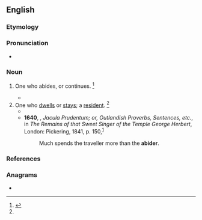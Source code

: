 ==English==

===Etymology===
{{suffix|en|abide|er|id2=agent noun}}

===Pronunciation===
* {{a|US}} {{IPA|/əˈbɑɪ.dɚ/|lang=en}}

===Noun===
{{en-noun}}

# {{lb|en|obsolete}} One who abides, or continues. {{defdate|First attested around 1350 to 1470.}}<ref name=SOED>{{R:SOED5|page=4}}</ref>
#* {{quote-book|lang=en|year=''c.'' 1583|title=An Apologie for Poetrie|page=1|author={{w|Philip Sidney}}|coauthors=Evelyn Shirley Shuckburgh|year_published=1891|passage=Hee sayde, they were the Maisters of warre, and ornaments of peace : speedy goers, and strong '''abiders''' : triumphers both in Camps and Courts.}}
# One who [[dwell]]s or [[stay]]s; a [[resident]]. {{defdate|First attested around 1350 to 1470.}}<ref name=SOED/>
#* {{quote-book|lang=en|year=''c.'' 1610|title=An atlas of Tudor England and Wales: 40 plates from John Speed's pocket atlas|page=27|author={{w|John Speed}}|coauthors=Eva Germaine Rimington Taylor|year_published=1951|passage=But although it had everything 'to content the purse, the heart, the eye', there was a local proverb saying: 'What is best for the '''Abider''' is worst for the [Traveler]}}
#* '''1640''', {{w|George Herbert}}, ''Jacula Prudentum; or, Outlandish Proverbs, Sentences, etc.'', in ''The Remains of that Sweet Singer of the Temple George Herbert'', London: Pickering, 1841, p. 150,<sup>[https://archive.org/details/remainsofthats00her]</sup>
#*: Much spends the traveller more than the '''abider'''.

===References===
<references/>

===Anagrams===
* {{anagrams|en|a=abdeir|Beaird|abreid|air bed|airbed|bardie}}